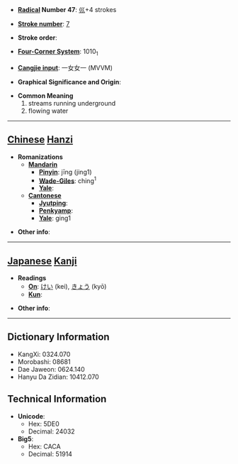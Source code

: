 * '''[[Wiktionary:Chinese radical index| Radical]] Number 47''': [[Wiktionary:Chinese radical index 巛|巛]]+4 strokes

* '''[[Wiktionary:Chinese total strokes index|Stroke number]]''': [[Wiktionary:Chinese total strokes index 7|7]]

* '''Stroke order''': 

* '''[[Wiktionary:Chinese four corner index|Four-Corner System]]''': 1010<sub>1</sub>

* '''[[Wiktionary:Chinese Cangjie index|Cangjie input]]''': 一女女一 (MVVM)

* '''Graphical Significance and Origin''': 

* '''Common Meaning'''
*#streams running underground
*# flowing water


----

== [[Chinese]] [[Hanzi]] ==

* '''Romanizations'''
** '''[[Mandarin]]'''
*** '''[[Pinyin]]''': jīng (jing1)
*** '''[[Wade-Giles]]''': ching<sup>1</sup>
*** '''[[Yale]]''': 
** '''[[Cantonese]]'''
*** '''[[Jyutping]]''':
*** '''[[Penkyamp]]''': 
*** '''[[Yale]]''': ging1

* '''Other info''': 

----

== [[Japanese]] [[Kanji]] ==

* '''Readings'''
** '''[[On]]''': [[けい]] (kei), [[きょう]] (kyō)
** '''[[Kun]]''': 

* '''Other info''':  

----

== Dictionary Information ==

* KangXi: 0324.070
* Morobashi: 08681
* Dae Jaweon: 0624.140
* Hanyu Da Zidian: 10412.070

== Technical Information ==

* '''Unicode''':
** Hex: 5DE0
** Decimal: 24032
* '''Big5''':
** Hex: CACA
** Decimal: 51914